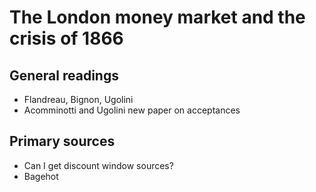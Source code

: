 # The London money market and the crisis of 1866

## General readings

+ Flandreau, Bignon, Ugolini
+ Acomminotti and Ugolini new paper on acceptances

## Primary sources

+ Can I get discount window sources?
+ Bagehot